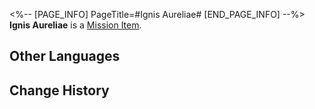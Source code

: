 <%-- [PAGE_INFO]
PageTitle=#Ignis Aureliae#
[END_PAGE_INFO] --%>
{{Item Infobox
|id          = 140299
|image       = Item Ignis Aureliae.png
|type        = Mission Item
|invCategory = Missions
|rarity      = 3
|effect      = 
|description = In Mr. Xiyan's story, this is the metal required to forge divine weapons. But in your eyes, this is probably something Mr. Xiyan dug out of a trashcan.
}}
{{Description|''"This looks like someone barbecued it. Is it really safe?"''<br />''"It's special effects. I added special effects."''}}
'''Ignis Aureliae''' is a [[Mission Item]].

==Other Languages==
{{Other Languages
|en   = Ignis Aureliae
|zhs  = 天火熔金
|zht  = 天火熔金
|ja   = 天火熔金
|ko   = 천화용금
|es   = Oro igneoceleste
|fr   = Ignis Aureliae
|ru   = Сакральное золото
|th   = ทองคำเพลิงศักดิ์สิทธิ์
|vi   = Vàng Thiên Hỏa
|de   = Heiliges Feuergold
|id   = Api Pelebur Emas
|pt   = Ignis Aureliae
}}

==Change History==
{{Change History|1.2}}